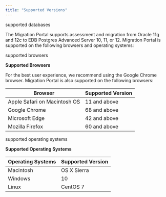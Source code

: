 ```yaml
---
title: "Supported Versions"
---
```


<div id="supported_versions" class="registered_link"></div>


<div class="index">

supported databases

</div>

The Migration Portal supports assessment and migration from Oracle 11g and 12c to EDB Postgres Advanced Server 10, 11, or 12. Migration Portal is supported on the following browsers and operating systems:

<div class="index">

supported browsers

</div>

**Supported Browsers**

For the best user experience, we recommend using the Google Chrome browser. Migration Portal is also supported on the following browsers:

| **Browser**                  | **Supported Version** |
|------------------------------|-----------------------|
| Apple Safari on Macintosh OS | 11 and above          |
| Google Chrome                | 68 and above          |
| Microsoft Edge               | 42 and above          |
| Mozilla Firefox              | 60 and above          |

<div class="index">

supported operating systems

</div>

**Supported Operating Systems**

| **Operating Systems** | **Supported Version** |
|-----------------------|-----------------------|
| Macintosh             | OS X Sierra           |
| Windows               | 10                    |
| Linux                 | CentOS 7              |
